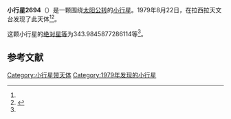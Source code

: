 {{Infobox planet
| bgcolour = #FFFFC0
| name = 2694 Pino Torinese
| symbol = 
| image = 
| caption = 
| discovery = yes
| discovery_ref = 
| discoverer = {{link-en|英格瓦·克拉斯·拉格尔科维斯特|Claes-Ingvar Lagerkvist}}
| discovery_site = [[拉西拉天文台|拉西拉天文台]] 
| discovered = 1979年8月22日
| designations = yes
| mp_name = 
| named_after = 
| alt_names = 1979 QL1/ 1954 MS / 1971 FL / 1976 UE2
| mp_category = [[主带小行星|主带小行星]]
| orbit_ref = <ref name="a">[http://ssd.jpl.nasa.gov/sbdb.cgi?sstr=2694 2694 Pino Torinese] {{Wayback|url=http://ssd.jpl.nasa.gov/sbdb.cgi?sstr=2694 |date=20200820012019 }}，小行星數據庫瀏覽器（JPL Small-Body Database Browser）－[[美国国家航空航天局|美国国家航空航天局]]喷气推进实验室</ref>
| epoch = 2456400.5 (2013年4月18日更新)
| aphelion = {{convert|2.548720171262334|AU|km|3|abbr=on|lk=out}}
| perihelion = {{convert|2.066919482034702|AU|km|3|abbr=on}}
| semimajor = {{convert|2.307819826648518|AU|km|3|abbr=on}}
| eccentricity = 0.104384381
| period = 1280.563966 [[日|日]]<br />3.51[[儒略年|儒略年]]
| avg_speed = 
| inclination = 1.59223865101211
| asc_node = 249.9945324671854
| mean_anomaly = 
| arg_peri = 343.9845877286114
| satellites = 
| physical_characteristics = yes
| dimensions = 
| mass = 
| density = 
| surface_grav = 
| escape_velocity = 
| sidereal_day = 
| axial_tilt = 
| pole_ecliptic_lat = 
| pole_ecliptic_lon = 
| albedo = 
| temperatures= 
| temp_name1 = 
| mean_temp_1 = 
| max_temp_1 = 
| temp_name2 = 
| max_temp_2 = 
| spectral_type = 
| abs_magnitude = 343.9845877286114
}}

'''小行星2694'''（{{lang-en|2694 Pino Torinese}}）是一颗围绕[[太阳|太阳]][[公转|公转]]的[[小行星|小行星]]。1979年8月22日，{{link-en|英格瓦·克拉斯·拉格尔科维斯特|Claes-Ingvar Lagerkvist}}在拉西拉天文台发现了此天体<ref name="a" /><ref>{{cite news|title=小行星列表|url=http://cfa-www.harvard.edu/iau/lists/NumberedMPs.txt|accessdate=2013-07-08|newspaper=哈佛大学|archive-date=2008-05-17|archive-url=https://web.archive.org/web/20080517010638/http://cfa-www.harvard.edu/iau/lists/NumberedMPs.txt|dead-url=no}}</ref>。

这颗小行星的[[绝对星等|绝对星等]]为343.9845877286114等<ref name="a" />。

==参考文献==
{{reflist}}
{{Minor Planet Number|[[小行星2693|小行星2693]]|[[小行星2695|小行星2695]]}}

{{小天体}}

[[Category:小行星带天体|Category:小行星带天体]]
[[Category:1979年发现的小行星|Category:1979年发现的小行星]]

{{asteroid-stub}}